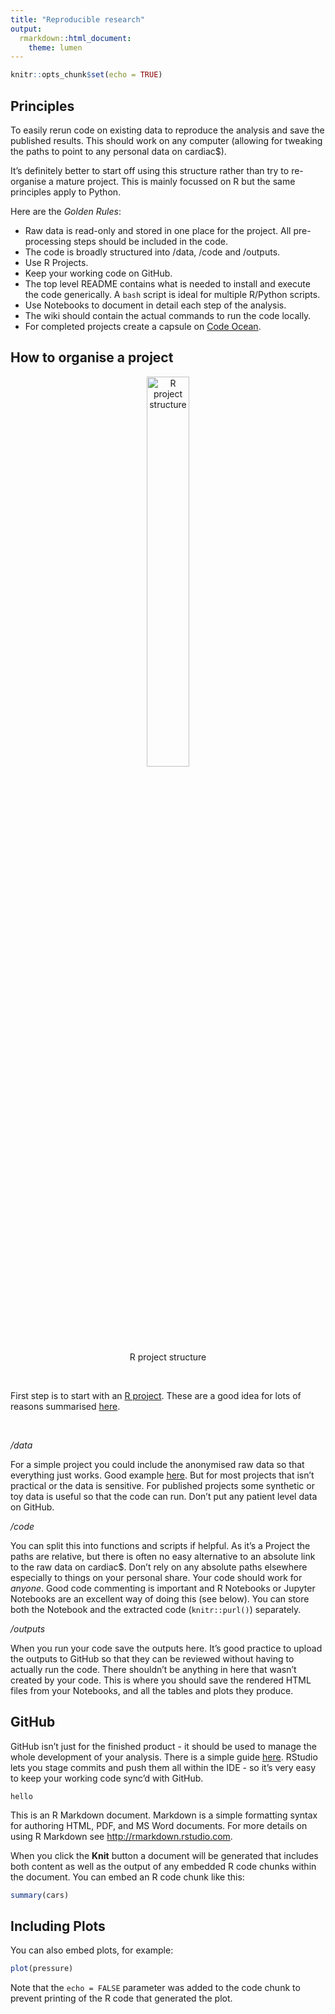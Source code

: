---
title: "Reproducible research"
output:
  rmarkdown::html_document:
    theme: lumen
---

```{r setup, include=FALSE}
knitr::opts_chunk$set(echo = TRUE)
```

## Principles

To easily rerun code on existing data to reproduce the analysis and save the published results. This should work on any computer (allowing for tweaking the paths to point to any personal data on cardiac$).

It's definitely better to start off using this structure rather than try to re-organise a mature project. This is mainly focussed on R but the same principles apply to Python.

Here are the *Golden Rules*:

* Raw data is read-only and stored in one place for the project. All pre-processing steps should be included in the code.
* The code is broadly structured into /data, /code and /outputs.
* Use R Projects. 
* Keep your working code on GitHub.
* The top level README contains what is needed to install and execute the code generically.  A `bash` script is ideal for multiple R/Python scripts.
* Use Notebooks to document in detail each step of the analysis.
* The wiki should contain the actual commands to run the code locally.
* For completed projects create a capsule on [Code Ocean](https://codeocean.com/).

## How to organise a project


<center>
![R project structure](RPROJECT_2000dpi.png){width=40%}
</center>
<p>&nbsp;</p>

First step is to start with an [R project](https://support.rstudio.com/hc/en-us/articles/200526207-Using-Projects). These are a good idea for lots of reasons summarised [here](https://r4ds.had.co.nz/workflow-projects.html).
<p>&nbsp;</p>

*/data*
\  

For a simple project you could include the anonymised raw data so that everything just works. Good example [here](https://codeocean.com/capsule/1175539/tree/v1). But for most projects that isn't practical or the data is sensitive. For published projects some synthetic or toy data is useful so that the code can run. Don't put any patient level data on GitHub.

*/code*
\  

You can split this into functions and scripts if helpful. As it's a Project the paths are relative, but there is often no easy alternative to an absolute link to the raw data on cardiac$. Don't rely on any absolute paths elsewhere especially to things on your personal share. Your code should work for *anyone*. Good code commenting is important and R Notebooks or Jupyter Notebooks are an excellent way of doing this (see below). You can store both the Notebook and the extracted code (`knitr::purl()`) separately. 

*/outputs*
\ 

When you run your code save the outputs here. It's good practice to upload the outputs to GitHub so that they can be reviewed without having to actually run the code. There shouldn't be anything in here that wasn't created by your code. This is where you should save the rendered HTML files from your Notebooks, and all the tables and plots they produce.


## GitHub

GitHub isn't just for the finished product - it should be used to manage the whole development of your analysis. There is a simple guide [here](https://happygitwithr.com/rstudio-git-github.html). RStudio lets you stage commits and push them all within the IDE - so it's very easy to keep your working code sync'd with GitHub. 


`hello`

This is an R Markdown document. Markdown is a simple formatting syntax for authoring HTML, PDF, and MS Word documents. For more details on using R Markdown see <http://rmarkdown.rstudio.com>.

When you click the **Knit** button a document will be generated that includes both content as well as the output of any embedded R code chunks within the document. You can embed an R code chunk like this:

```{r cars}
summary(cars)
```

## Including Plots

You can also embed plots, for example:

```{r pressure, echo=FALSE}
plot(pressure)
```

Note that the `echo = FALSE` parameter was added to the code chunk to prevent printing of the R code that generated the plot.
